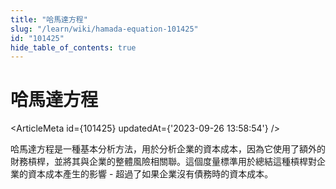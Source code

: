 ```yaml
---
title: "哈馬達方程"
slug: "/learn/wiki/hamada-equation-101425"
id: "101425"
hide_table_of_contents: true
---
```



# 哈馬達方程

<ArticleMeta id={101425} updatedAt={'2023-09-26 13:58:54'} />
<div className='border-solid border-b border-t-0 my-4 border-[var(--ifm-color-gray-300)]' />

哈馬達方程是一種基本分析方法，用於分析企業的資本成本，因為它使用了額外的財務槓桿，並將其與企業的整體風險相關聯。這個度量標準用於總結這種槓桿對企業的資本成本產生的影響 - 超過了如果企業沒有債務時的資本成本。
